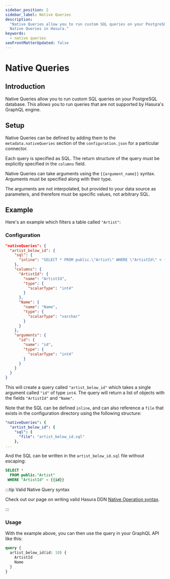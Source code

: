 ```yaml
---
sidebar_position: 2
sidebar_label: Native Queries
description:
  "Native Queries allow you to run custom SQL queries on your PostgreSQL database. This page explains how to configure
  Native Queries in Hasura."
keywords:
  - native queries
seoFrontMatterUpdated: false
---
```


# Native Queries

## Introduction

Native Queries allow you to run custom SQL queries on your PostgreSQL database. This allows you to run queries that are
not supported by Hasura's GraphQL engine.

## Setup

Native Queries can be defined by adding them to the `metadata.nativeQueries` section of the `configuration.json` for a
particular connector.

Each query is specified as SQL. The return structure of the query must be explicitly specified in the `columns` field.

Native Queries can take arguments using the `{{argument_name}}` syntax. Arguments must be specified along with their
type.

The arguments are not interpolated, but provided to your data source as parameters, and therefore must be specific
values, not arbitrary SQL.

## Example

Here's an example which filters a table called `"Artist"`:

### Configuration

```json
"nativeQueries": {
  "artist_below_id": {
    "sql": {
      "inline": "SELECT * FROM public.\"Artist\" WHERE \"ArtistId\" < {{id}}"
    },
    "columns": {
      "ArtistId": {
        "name": "ArtistId",
        "type": {
          "scalarType": "int4"
        }
      },
      "Name": {
        "name": "Name",
        "type": {
          "scalarType": "varchar"
        }
      }
    },
    "arguments": {
      "id": {
        "name": "id",
        "type": {
          "scalarType": "int4"
        }
      }
    }
  }
}
```

This will create a query called `"artist_below_id"` which takes a single argument called `"id"` of type `int4`. The
query will return a list of objects with the fields `"ArtistId"` and `"Name"`.

Note that the SQL can be defined `inline`, and can also reference a `file` that exists in the configuration directory
using the following structure:

```yaml
"nativeQueries": {
  "artist_below_id": {
    "sql": {
      "file": "artist_below_id.sql"
    },
...
```

And the SQL can be written in the `artist_below_id.sql` file without escaping:

```sql
SELECT *
  FROM public."Artist"
 WHERE "ArtistId" < {{id}}
```

:::tip Valid Native Query syntax

Check out our page on writing valid Hasura DDN
[Native Operation syntax](/connectors/postgresql/native-operations/syntax.mdx).

:::

### Usage

With the example above, you can then use the query in your GraphQL API like this:

```graphql
query {
  artist_below_id(id: 10) {
    ArtistId
    Name
  }
}
```
